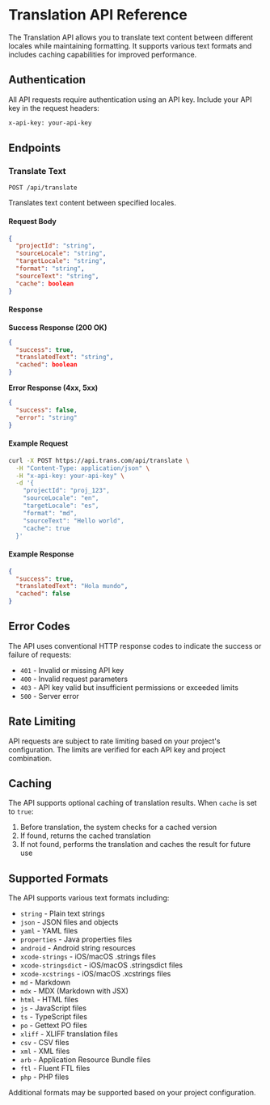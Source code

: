 # Translation API Reference

The Translation API allows you to translate text content between different locales while maintaining formatting. It supports various text formats and includes caching capabilities for improved performance.

## Authentication

All API requests require authentication using an API key. Include your API key in the request headers:

```bash
x-api-key: your-api-key
```

## Endpoints

### Translate Text

`POST /api/translate`

Translates text content between specified locales.

#### Request Body

```json
{
  "projectId": "string",
  "sourceLocale": "string",
  "targetLocale": "string",
  "format": "string",
  "sourceText": "string",
  "cache": boolean
}
```

#### Response

**Success Response (200 OK)**

```json
{
  "success": true,
  "translatedText": "string",
  "cached": boolean
}
```

**Error Response (4xx, 5xx)**

```json
{
  "success": false,
  "error": "string"
}
```

#### Example Request

```bash
curl -X POST https://api.trans.com/api/translate \
  -H "Content-Type: application/json" \
  -H "x-api-key: your-api-key" \
  -d '{
    "projectId": "proj_123",
    "sourceLocale": "en",
    "targetLocale": "es",
    "format": "md",
    "sourceText": "Hello world",
    "cache": true
  }'
```

#### Example Response

```json
{
  "success": true,
  "translatedText": "Hola mundo",
  "cached": false
}
```

## Error Codes

The API uses conventional HTTP response codes to indicate the success or failure of requests:

- `401` - Invalid or missing API key
- `400` - Invalid request parameters
- `403` - API key valid but insufficient permissions or exceeded limits
- `500` - Server error

## Rate Limiting

API requests are subject to rate limiting based on your project's configuration. The limits are verified for each API key and project combination.

## Caching

The API supports optional caching of translation results. When `cache` is set to `true`:
1. Before translation, the system checks for a cached version
2. If found, returns the cached translation
3. If not found, performs the translation and caches the result for future use

## Supported Formats

The API supports various text formats including:
- `string` - Plain text strings
- `json` - JSON files and objects
- `yaml` - YAML files
- `properties` - Java properties files
- `android` - Android string resources
- `xcode-strings` - iOS/macOS .strings files
- `xcode-stringsdict` - iOS/macOS .stringsdict files
- `xcode-xcstrings` - iOS/macOS .xcstrings files
- `md` - Markdown
- `mdx` - MDX (Markdown with JSX)
- `html` - HTML files
- `js` - JavaScript files
- `ts` - TypeScript files
- `po` - Gettext PO files
- `xliff` - XLIFF translation files
- `csv` - CSV files
- `xml` - XML files
- `arb` - Application Resource Bundle files
- `ftl` - Fluent FTL files
- `php` - PHP files

Additional formats may be supported based on your project configuration.
